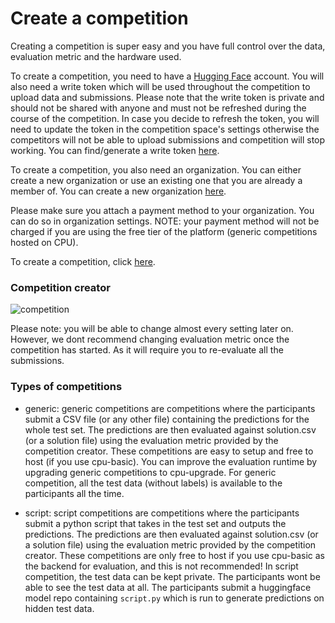 # Create a competition

Creating a competition is super easy and you have full control over the data, evaluation metric and the hardware used.

To create a competition, you need to have a [Hugging Face](https://huggingface.co) account. You will also need a write token which will be used throughout the competition to upload data and submissions.
Please note that the write token is private and should not be shared with anyone and must not be refreshed during the course of the competition.
In case you decide to refresh the token, you will need to update the token in the competition space's settings otherwise the competitors will not be able to upload submissions and competition will stop working.
You can find/generate a write token [here](https://huggingface.co/settings/tokens).

To create a competition, you also need an organization. You can either create a new organization or use an existing one that you are already a member of.
You can create a new organization [here](https://huggingface.co/organizations/new).

Please make sure you attach a payment method to your organization. You can do so in organization settings.
NOTE: your payment method will not be charged if you are using the free tier of the platform (generic competitions hosted on CPU).

To create a competition, click [here](https://huggingface.co/spaces/competitions/create).

### Competition creator

![competition](https://github.com/abhishekkrthakur/public_images/blob/main/competition_creator.png?raw=true)

Please note: you will be able to change almost every setting later on. However, we dont recommend changing evaluation metric once the competition has started.
As it will require you to re-evaluate all the submissions.


### Types of competitions

- generic: generic competitions are competitions where the participants submit a CSV file (or any other file) containing the predictions for the whole test set.
The predictions are then evaluated against solution.csv (or a solution file) using the evaluation metric provided by the competition creator.
These competitions are easy to setup and free to host (if you use cpu-basic). You can improve the evaluation runtime by upgrading generic competitions to cpu-upgrade.
For generic competition, all the test data (without labels) is available to the participants all the time.

- script: script competitions are competitions where the participants submit a python script that takes in the test set and outputs the predictions.
The predictions are then evaluated against solution.csv (or a solution file) using the evaluation metric provided by the competition creator.
These competitions are only free to host if you use cpu-basic as the backend for evaluation, and this is not recommended!
In script competition, the test data can be kept private. The participants wont be able to see the test data at all.
The participants submit a huggingface model repo containing `script.py` which is run to generate predictions on hidden test data.

